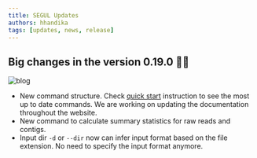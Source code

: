 ```yaml
---
title: SEGUL Updates
authors: hhandika
tags: [updates, news, release]
---
```


## Big changes in the version 0.19.0 💪🏼

![blog](img/segui_mb.webp)

- New command structure. Check [quick start](/docs/intro)
  instruction to see the most up to date commands. We are working on updating the documentation throughout the website.
- New command to calculate summary statistics for raw reads and contigs.
- Input dir `-d` or `--dir` now can infer input format based on the file extension. No need to specify the input format anymore.
